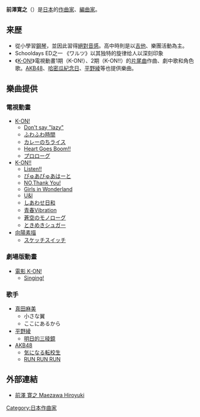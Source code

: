 {{BLP unsourced|time=2021-02-10T00:34:49+00:00}}
{{Infobox Musician
| Name                = 前澤 寛之
| Img                 = 
| Img_capt            = 
| Background          = 作曲家
| Birth_name          = 
| Born                = {{Birth date and age|1980|4|23}}
| Died                = 
| Origin              = {{JPN}}
| Instrument          = 
| Genre               = 
| Occupation          = [[作曲家|作曲家]]
| Years_active        = 
| Label               = 
| Production          = 
| URL                 =  
}}
{{Japanese|japanese=前澤 寛之|kana=まえざわ ひろゆき|romaji=Maezawa Hiroyuki}}
'''前澤寛之'''（{{bd|1980年|4月23日}}）是[[日本|日本]]的[[作曲家|作曲家]]、[[編曲家|編曲家]]。

== 来歴 ==
* 從小學習[[鋼琴|鋼琴]]，並因此習得[[絕對音感|絕對音感]]。高中時則是以[[吉他|吉他]]、樂團活動為主。
*  Schooldays  ED之一 《ワルツ》以其独特的旋律给人以深刻印象
* 《[[K-ON!|K-ON!]]》電視動畫1期（K-ON!）、2期（K-ON!!）的[[片尾曲|片尾曲]]作曲、劇中歌和角色歌。[[AKB48|AKB48]]、[[哈密瓜紀念日|哈密瓜紀念日]]、[[平野綾|平野綾]]等也提供樂曲。

== 樂曲提供 ==
=== 電視動畫 ===
* [[K-ON!|K-ON!]]
** [[Don't_say_"lazy"|Don't say "lazy"]]
** [[輕飄飄時間|ふわふわ時間]]
** [[放課後TEA_TIME|カレーのちライス]]
** [[K-ON!印象歌曲#秋山澪|Heart Goes Boom!!]]
** [[K-ON!印象歌曲#真鍋和|プロローグ]]
* [[K-ON!|K-ON!!]]
** [[Listen!!|Listen!!]]
** [[純純的心|ぴゅあぴゅあはーと]]
** [[NO,Thank_You!|NO,Thank You!]]
** [[NO,Thank_You!|Girls in Wonderland]]
** [[米飯是配菜/U&I|U&I]]
** [[K-ON!印象歌曲#平澤唯（第2期）|しあわせ日和]]
** [[K-ON!印象歌曲#秋山澪（第2期）|青春Vibration]]
** [[K-ON!印象歌曲#秋山澪（第2期）|蒼空のモノローグ]]
** [[放課後TEA_TIME|ときめきシュガー]]
* [[向陽素描|向陽素描]]
** [[スケッチスイッチ|スケッチスイッチ]]

=== 劇場版動畫 ===
* [[K-ON!_(電影)|電影 K-ON!]]
** [[Singing!|Singing!]]

=== 歌手 ===
* [[真田麻美|真田麻美]]
** 小さな翼
** ここにあるから
* [[平野綾|平野綾]]
** [[明日的三稜鏡|明日的三稜鏡]]
* [[AKB48|AKB48]]
** [[TeamK_3rd_Stage「腦內天堂」|気になる転校生]]
** [[向日葵組_1st_Stage「我的太陽」|RUN RUN RUN]]

== 外部連結 ==
* {{ja}} [https://web.archive.org/web/20111213060759/http://www.fmf-music.com/creators/fmf_maezawa.html 前澤 寛之 Maezawa Hiroyuki]

{{normdaten}}
{{DEFAULTSORT:Maezawa Hiroyuki}}
[[Category:日本作曲家|Category:日本作曲家]]